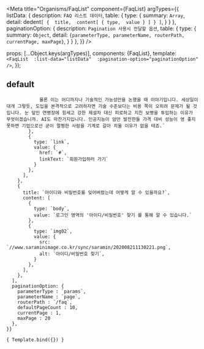 
<Meta
  title="Organisms/FaqList"
  component={FaqList}
  argTypes={{
    listData: {
      description: `FAQ 리스트 데이터`,
      table: {
        type: {
          summary: `Array`,
          detail:  dedent`[
            { 
              title, 
              content[
                {
                  type, 
                  value
                }
              ]
            }
          ]`,
        }
      }
    },
    paginationOption: {
      description: `Pagination 사용시 전달할 옵션`,
      table: {
        type: {
          summary: `Object`,
          detail: `{parameterType, parameterName, routerPath, currentPage, maxPage}`,
        }
      }
    },
  }}
/>

  props: [...Object.keys(argTypes)],
  components: {FaqList},
  template: `
    <FaqList 
      :list-data="listData" 
      :pagination-option="paginationOption"
    />
  `,
});

##  default
<Canvas>
  <Story
    name="FaqList"
    parameters={{ layout: `fullscreen` }}
    args = {{
      listData: [
        {
          title: `일이삼사오육칠팔구십일이삼사오육칠팔구십`,
          content: [
            {
              type: `subtitle`,
              value: `(1) 카카오계정으로 가입하신 경우`
            },
            {
              type: `body`,
              value: `LG경제연구원은 지난 2018년 5월에 발간한 ‘인공지능에 의한 일자리 위험 진단’ 보고서에서, 한국인 1136만명의 일자리가 인공지능(AI)으로 대체될 수 있다 진단했습니다. 이는 당시 국내 전체 취업자 중 약 43%에 달하는 수치였습니다.
          
                물론 이는 어디까지나 기술적인 가능성만을 논했을 때 이야기입니다. 세상일이 대개 그렇듯, 도입을 본격적으로 고려하자면 기술 수준보다는 비용 쪽이 오히려 문제가 될 것입니다. 눈 덮인 연병장에 힘세고 강한 제설차 대신 피로하고 지친 보병을 투입하는 이유가 무엇이겠습니까. AI도 마찬가지입니다. 인공지능이 암만 발전한들 가격 대비 성능이 영 좋지 못하면 기업으로선 굳이 멀쩡한 사람을 기계로 갈아 치울 이유가 없을 테죠.`
            },
            {
              type: `link`,
              value: {
                href: `#`,
                linkText: `회원가입하러 가기`
              }
            },
          ],
        },
        {
          title: `아이디와 비밀번호를 잊어버렸는데 어떻게 알 수 있을까요?`,
          content: [
            {
              type: `body`,
              value: `로그인 영역의 '아이디/비밀번호' 찾기 를 통해 알 수 있습니다.`
            },
            {
              type: `img02`,
              value: {
                src: `//www.saraminimage.co.kr/sync/saramin/202008211130221.png`,
                alt: `아이디/비밀번호 찾기`,
              }
            },
          ],
        },
      ],
      paginationOption: {
        parameterType : `params`,
        parameterName : `page`,
        routerPath : `/faq`,
        defaultPageCount : 10,
        currentPage : 1,
        maxPage : 20
      },
    }}
  >
    { Template.bind({}) }
  </Story>
</Canvas>
